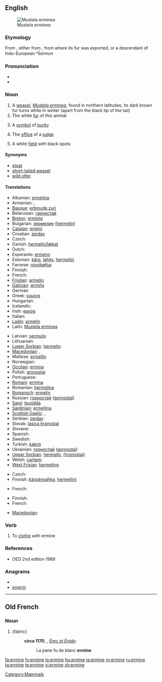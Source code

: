 ==English==
[[File:Veasel.jpg|thumb|right|''Mustela erminea'']]

===Etymology===
From {{etyl|fro}} {{term|ermine|(h)ermine|lang=fro}}, either from {{etyl|ML.}} {{term|mus|mūs|lang=la}} {{term|Armenius|lang=la||Armenian mouse}}, from where its fur was exported, or a descendant of Indo-European *''k̑ormon''

===Pronunciation===
* {{IPA|/'ɜːmɪn/}}
* {{rhymes|ɜː(r)mɪn}}

===Noun===
{{wikipedia}}
{{en-noun}}

# A [[weasel]], ''[[Mustela erminea]]'', found in northern latitudes; its dark brown fur turns white in winter (apart from the black tip of the tail)
# The white [[fur]] of this animal
# {{poetic}} A [[symbol]] of [[purity]]
# {{figuratively}} The [[office]] of a [[judge]]
# {{heraldry}} A white [[field]] with black spots

====Synonyms====
* [[stoat]] {{i|British}}
* [[short-tailed weasel]]
* [[wild otter]]

====Translations====
{{trans-top|Mustela erminea}}
* Albanian: [[ermelina]]
* Armenian: {{t+|hy|կնգում|tr=kngum}}, {{t-|hy|սպիտակ աքիս|tr=spitak ak’is}}
* [[Basque]]: [[erbinude zuri]]
* Belarusian: [[гарнастай]]
* [[Breton]]: [[erminig]]
* Bulgarian: [[хермелин]] ([[hermelin]])
* [[Catalan]]: [[ermini]]
* Croatian: [[zerdav]]
* Czech: {{t-|cs|hranostaj|m}}
* Danish: [[hermelin/lækat]]
* Dutch: {{t+|nl|hermelijn|m}}
* Esperanto: [[ermeno]]
* Estonian: [[kärp]], [[lahits]], [[hermeliin]]
* Faroese: [[roysikøttur]]
* Finnish: {{t+|fi|kärppä}}
* French: {{t+|fr|hermine|f}}
* [[Friulian]]: [[armelin]]
* [[Galician]]: [[armiño]]
* German: {{t+|de|Hermelin|n}}
* Greek: [[ερμίνα]] '' ''
* Hungarian: {{t+|hu|hermelin}}
* Icelandic: {{t+|is|hreysiköttur}}
* Irish: [[easóg]]
* Italian: {{t-|it|ermellino|m}}
* [[Ladin]]: [[armelin]]
* Latin: [[Mustela erminea]] '' ''
{{trans-mid}}
* Latvian: [[sermulis]]
* Lithuanian: {{t-|lt|šermuonėlis|xs=Lithuanian}}
* [[Lower Sorbian]]: [[hermelin]]
* [[Macedonian]]: {{t|mk|хермелин|m|tr=hermelín}}, {{t|mk|ермелин|m|tr=ermelín}}
* Maltese: [[ermellin]]
* Norwegian: {{t+|no|røyskatt}}
* [[Occitan]]: [[ermina]]
* Polish: [[gronostaj]] '' ''
* Portuguese: {{t-|pt|arminho|m}}
* [[Romani]]: [[ermina]] {{f}}
* Romanian: [[hermelina]]
* [[Romansch]]: [[ermelin]]
* Russian: [[горностай]] ([[gornostaj]]) '' ''
* [[Sami]]: [[buoidda]]
* [[Sardinian]]: [[ermellinu]]
* [[Scottish Gaelic]]: {{t-|gd|neas|f|xs=Scottish Gaelic}}, {{t-|gd|neas mhòr|f|xs=Scottish Gaelic}}
* Serbian: [[zerdav]] {{m}}
* Slovak: [[lasica hranostaj]]
* Slovene: {{t+|sl|hermelin}}
* Spanish: {{t+|es|armiño|m}}
* Swedish: {{t-|sv|hermelin}}
* Turkish: [[kakim]]
* Ukrainian: [[горностай]] ([[gornostaj]])
* [[Upper Sorbian]]: [[hermelin]], [[(hronostaj)]]
* Welsh: [[carlwm]]
* [[West Frisian]]: [[harmeling]]
{{trans-bottom}}

{{trans-top|the white fur of this animal}}
* Czech: {{t-|cs|hranostaj|m}}
* Finnish: [[kärpännahka]], [[hermeliini]]
{{trans-mid}}
* French: {{t|fr|hermine|f}}
{{trans-bottom}}

{{trans-top|a symbol of purity}}
{{trans-mid}}
{{trans-bottom}}

{{trans-top|the office of a judge}}
{{trans-mid}}
{{trans-bottom}}

{{trans-top|(heraldry) a white field with black spots}}
* Finnish: {{t-|fi|kärpännahka}}
* French: {{t|fr|hermine|f}}
{{trans-mid}}
* [[Macedonian]]: {{t|mk|хермелин|m|tr=hermelín}}
{{trans-bottom}}

===Verb===
{{en-verb|ermin|es}}

# To [[clothe]] with ermine

===References===
* OED 2nd edition 1989

===Anagrams===
* {{alphagram|eeimnr}}
* [[emerin#English|emerin]]

[[Category:Mammals]]

----

==Old French==

===Noun===
{{fro-noun-f}}

# {{l|en|ermine}} (fabric)
#:'''circa 1170''', {{w|Chrétien de Troyes}}, ''[[s:fr:Érec et Énide|Érec et Énide]]'':
#::La pane fu de blanc '''ermine'''

[[fa:ermine]]
[[fy:ermine]]
[[io:ermine]]
[[hu:ermine]]
[[ja:ermine]]
[[ro:ermine]]
[[ru:ermine]]
[[ta:ermine]]
[[te:ermine]]
[[vi:ermine]]
[[zh:ermine]]